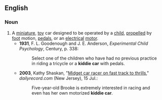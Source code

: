 ==English==

===Noun===
{{en-noun|head=[[kiddie]] [[car]]}}

# A [[miniature]], [[toy]] car designed to be operated by a [[child]], [[propel]]led by [[foot]] motion, [[pedals]], or an [[electrical]] [[motor]].
#* '''1931''', F. L. Goodenough and J. E. Anderson, ''Experimental Child Psychology'', Century, p. 338:
#*: Select one of the children who have had no previous practice in riding a tricycle or a '''kiddie car''' with pedals.
#* '''2003''', Kathy Shaskan, "[http://www.dailyrecord.com/news/dayinthelife/hopatcong/carracer.htm Midget car racer on fast track to thrills]," ''dailyrecord.com'' (New Jersey), 15 Jul.:
#*: Five-year-old Brooke is extremely interested in racing and even has her own motorized '''kiddie car'''.